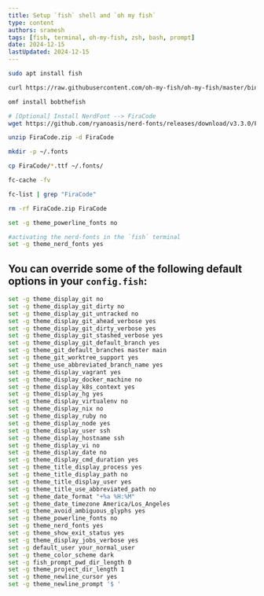 ```yaml
---
title: Setup `fish` shell and `oh my fish` 
type: content
authors: sramesh
tags: [fish, terminal, oh-my-fish, zsh, bash, prompt]
date: 2024-12-15
lastUpdated: 2024-12-15
---
```


```sh frame="none"
sudo apt install fish

curl https://raw.githubusercontent.com/oh-my-fish/oh-my-fish/master/bin/install | fish

omf install bobthefish

# [Optional] Install NerdFont --> FiraCode
wget https://github.com/ryanoasis/nerd-fonts/releases/download/v3.3.0/FiraCode.zip -O FiraCode.zip

unzip FiraCode.zip -d FiraCode

mkdir -p ~/.fonts

cp FiraCode/*.ttf ~/.fonts/

fc-cache -fv

fc-list | grep "FiraCode"

rm -rf FiraCode.zip FiraCode

set -g theme_powerline_fonts no

#activating the nerd-fonts in the `fish` terminal
set -g theme_nerd_fonts yes

```
## You can override some of the following default options in your `config.fish`:

```sh frame="none" title="config.fish"
set -g theme_display_git no
set -g theme_display_git_dirty no
set -g theme_display_git_untracked no
set -g theme_display_git_ahead_verbose yes
set -g theme_display_git_dirty_verbose yes
set -g theme_display_git_stashed_verbose yes
set -g theme_display_git_default_branch yes
set -g theme_git_default_branches master main
set -g theme_git_worktree_support yes
set -g theme_use_abbreviated_branch_name yes
set -g theme_display_vagrant yes
set -g theme_display_docker_machine no
set -g theme_display_k8s_context yes
set -g theme_display_hg yes
set -g theme_display_virtualenv no
set -g theme_display_nix no
set -g theme_display_ruby no
set -g theme_display_node yes
set -g theme_display_user ssh
set -g theme_display_hostname ssh
set -g theme_display_vi no
set -g theme_display_date no
set -g theme_display_cmd_duration yes
set -g theme_title_display_process yes
set -g theme_title_display_path no
set -g theme_title_display_user yes
set -g theme_title_use_abbreviated_path no
set -g theme_date_format "+%a %H:%M"
set -g theme_date_timezone America/Los_Angeles
set -g theme_avoid_ambiguous_glyphs yes
set -g theme_powerline_fonts no
set -g theme_nerd_fonts yes
set -g theme_show_exit_status yes
set -g theme_display_jobs_verbose yes
set -g default_user your_normal_user
set -g theme_color_scheme dark
set -g fish_prompt_pwd_dir_length 0
set -g theme_project_dir_length 1
set -g theme_newline_cursor yes
set -g theme_newline_prompt '$ '
```
